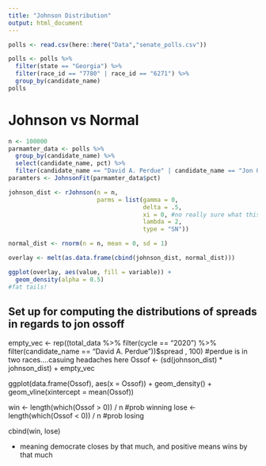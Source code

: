 ```yaml
---
title: "Johnson Distribution"
output: html_document
---
```


```r
polls <- read.csv(here::here("Data","senate_polls.csv"))
```

```r
polls <- polls %>%
  filter(state == "Georgia") %>%
  filter(race_id == "7780" | race_id == "6271") %>%
  group_by(candidate_name)
polls
```

# Johnson vs Normal

```r
n <- 100000
parmamter_data <- polls %>% 
  group_by(candidate_name) %>%
  select(candidate_name, pct) %>%
  filter(candidate_name == "David A. Perdue" | candidate_name == "Jon Ossoff")
paramters <- JohnsonFit(parmamter_data$pct)

johnson_dist <- rJohnson(n = n, 
                         parms = list(gamma = 0, 
                                      delta = .5, 
                                      xi = 0, #no really sure what this parameter is doing...
                                      lambda = 2, 
                                      type = "SN"))

normal_dist <- rnorm(n = n, mean = 0, sd = 1)

overlay <- melt(as.data.frame(cbind(johnson_dist, normal_dist)))

ggplot(overlay, aes(value, fill = variable)) +
  geom_density(alpha = 0.5)
#fat tails!
```

## Set up for computing the distributions of spreads in regards to jon ossoff

empty_vec <- rep((total_data %>% filter(cycle == "2020") %>% filter(candidate_name == "David A. Perdue"))$spread , 100)
#perdue is in two races....casuing headaches here
Ossof <- (sd(johnson_dist) * johnson_dist) + empty_vec

ggplot(data.frame(Ossof), aes(x = Ossof)) +
  geom_density() +
  geom_vline(xintercept = mean(Ossof))

win <- length(which(Ossof > 0)) / n #prob  winning
lose <- length(which(Ossof < 0)) / n #prob  losing

cbind(win, lose)

- meaning democrate closes by that much, and positive means wins by that much

